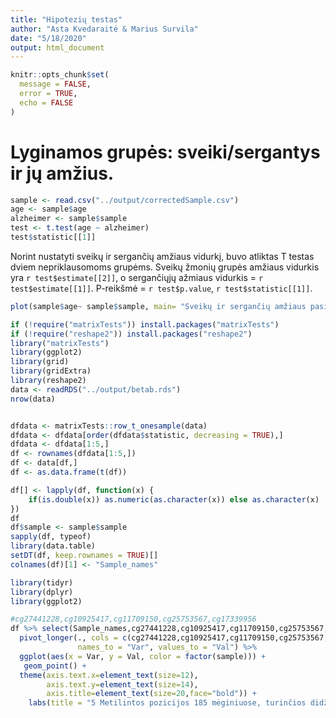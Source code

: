 ```yaml
---
title: "Hipotezių testas"
author: "Asta Kvedaraitė & Marius Survila"
date: "5/18/2020"
output: html_document
---
```


```r
knitr::opts_chunk$set(
  message = FALSE,
  error = TRUE,
  echo = FALSE 
)
```

# Lyginamos grupės: sveiki/sergantys ir jų amžius.
```r
sample <- read.csv("../output/correctedSample.csv")
age <- sample$age
alzheimer <- sample$sample
test <- t.test(age ~ alzheimer)
test$statistic[[1]]
```
Norint nustatyti sveikų ir sergančių amžiaus vidurkį, buvo atliktas T testas dviem nepriklausomoms grupėms.
Sveikų žmonių grupės amžiaus vidurkis yra `r test$estimate[[2]]`, o sergančiųjų ažmiaus vidurkis = `r test$estimate[[1]]`.
P-reikšmė = `r test$p.value`, `r test$statistic[[1]]`.

```r
plot(sample$age~ sample$sample, main= "Sveikų ir sergančių amžiaus pasiskirstymas", xlab = NA, ylab ="Age")

```


```r
if (!require("matrixTests")) install.packages("matrixTests")
if (!require("reshape2")) install.packages("reshape2")
library("matrixTests")
library(ggplot2)
library(grid)
library(gridExtra)
library(reshape2)
data <- readRDS("../output/betab.rds")
nrow(data)


dfdata <- matrixTests::row_t_onesample(data)
dfdata <- dfdata[order(dfdata$statistic, decreasing = TRUE),]
dfdata <- dfdata[1:5,]
df <- rownames(dfdata[1:5,])
df <- data[df,]
df <- as.data.frame(t(df))

df[] <- lapply(df, function(x) {
    if(is.double(x)) as.numeric(as.character(x)) else as.character(x)
})
df
df$sample <- sample$sample
sapply(df, typeof)
library(data.table)
setDT(df, keep.rownames = TRUE)[]
colnames(df)[1] <- "Sample_names"

```

```r

library(tidyr)
library(dplyr)
library(ggplot2)

#cg27441228,cg10925417,cg11709150,cg25753567,cg17339956
df %>% select(Sample_names,cg27441228,cg10925417,cg11709150,cg25753567,cg17339956, sample) %>%
  pivot_longer(., cols = c(cg27441228,cg10925417,cg11709150,cg25753567,cg17339956), 
               names_to = "Var", values_to = "Val") %>%
  ggplot(aes(x = Var, y = Val, color = factor(sample))) +
   geom_point() + 
  theme(axis.text.x=element_text(size=12),
        axis.text.y=element_text(size=14),
        axis.title=element_text(size=20,face="bold")) +
    labs(title = "5 Metilintos pozicijos 185 mėginiuose, turinčios didžiausius skirtumus")

```

```r


```